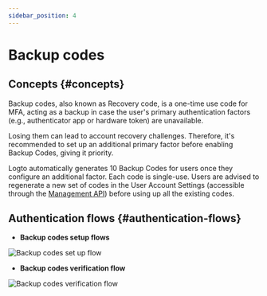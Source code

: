 ```yaml
---
sidebar_position: 4
---
```



# Backup codes

## Concepts \{#concepts}

Backup codes, also known as Recovery code, is a one-time use code for MFA, acting as a backup in case the user's primary authentication factors (e.g., authenticator app or hardware token) are unavailable.

Losing them can lead to account recovery challenges. Therefore, it's recommended to set up an additional primary factor before enabling Backup Codes, giving it priority.

Logto automatically generates 10 Backup Codes for users once they configure an additional factor. Each code is single-use. Users are advised to regenerate a new set of codes in the User Account Settings (accessible through the [Management API](/integrate-logto/interact-with-management-api/)) before using up all the existing codes.

## Authentication flows \{#authentication-flows}

- **Backup codes setup flows**

<img src={backupCodesSetUpFlowImage} alt="Backup codes set up flow" />

- **Backup codes verification flow**

<img src={backupCodesVerificationFlowImage} alt="Backup codes verification flow" />
